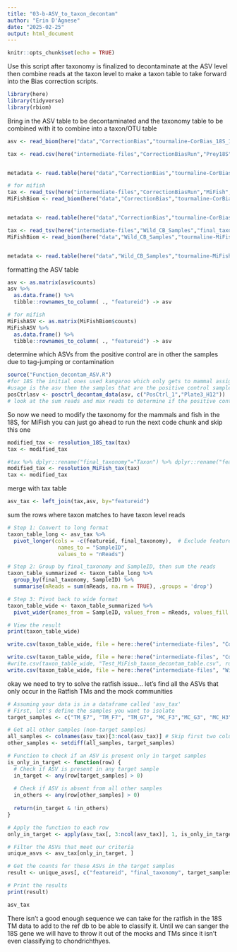 ```yaml
---
title: "03-b-ASV_to_taxon_decontam"
author: "Erin D'Agnese"
date: "2025-02-25"
output: html_document
---
```


```r
knitr::opts_chunk$set(echo = TRUE)
```

Use this script after taxonomy is finalized to decontaminate at the ASV level then combine reads at the taxon level to make a taxon table to take forward into the Bias correction scripts.

```r
library(here)
library(tidyverse)
library(rbiom)
```

Bring in the ASV table to be decontaminated and the taxonomy table to be combined with it to combine into a taxon/OTU table 
```r
asv <- read_biom(here("data","CorrectionBias","tourmaline-CorBias_18S_16072025","02-output-dada2-pe-unfiltered","00-table-repseqs", "table.biom"), tree = FALSE)

tax <- read.csv(here("intermediate-files","CorrectionBiasRun","Prey18S","final_taxonomy_CorrectionBias_20250724_183741.csv"), header = TRUE)


metadata <- read.table(here("data","CorrectionBias","tourmaline-CorBias_18S_16072025","00-data","metadata.tsv"), sep = "\t", header = T)

# for mifish
tax <- read_tsv(here("intermediate-files","CorrectionBiasRun","MiFish","final_taxonomy_CorBias_MiFish.tsv"))
MiFishBiom <- read_biom(here("data","CorrectionBias","tourmaline-CorBias_MiFish_16072025","02-output-dada2-pe-unfiltered","00-table-repseqs", "table.biom"), tree = FALSE, prune = FALSE)


metadata <- read.table(here("data","CorrectionBias","tourmaline-CorBias_MiFish_16072025","00-data", "metadata.tsv"), sep = "\t", header = T)

tax <- read_tsv(here("intermediate-files","Wild_CB_Samples","final_taxonomy_Wild_CB2_MiFish.tsv"))
MiFishBiom <- read_biom(here("data","Wild_CB_Samples","tourmaline-MiFish_CB2_12122024","02-output-dada2-pe-unfiltered","00-table-repseqs", "table.biom"), tree = FALSE, prune = FALSE)


metadata <- read.table(here("data","Wild_CB_Samples","tourmaline-MiFish_CB2_12122024","00-data", "metadata.tsv"), sep = "\t", header = T)
```

formatting the ASV table
```r
asv <- as.matrix(asv$counts)
asv %>%
  as.data.frame() %>%
  tibble::rownames_to_column( ., "featureid") -> asv

# for mifish
MiFishASV <- as.matrix(MiFishBiom$counts)
MiFishASV %>%
  as.data.frame() %>%
  tibble::rownames_to_column( ., "featureid") -> asv
```

determine which ASVs from the positive control are in other the samples due to tag-jumping or contamination
```r
source("Function_decontam_ASV.R")
#for 18S the initial ones used kangaroo which only gets to mammal assignment so we are going to have to be creative, for ASVs that have few reads in anything other than the pos control
#usage is the asv then the samples that are the positive control samples
posCtrlasv <- posctrl_decontam_data(asv, c("PosCtrl_1","Plate3_H12"))
# look at the sum reads and max reads to determine if the positive control specific ASVs that aren't abundant due to the kangaroo/mammal resolution issue, if there are no reads in other samples, we can assume that tag jumping is negligible
```

So now we need to  modify the taxonomy for the mammals and fish in the 18S, for MiFish you can just go ahead to run the next code chunk and skip this one
```r
modified_tax <- resolution_18S_tax(tax)
tax <- modified_tax

#tax %>% dplyr::rename("final_taxonomy"="Taxon") %>% dplyr::rename("featureid"="feature_id") -> tax
modified_tax <- resolution_MiFish_tax(tax)
tax <- modified_tax

```

merge with tax table
```r
asv_tax <- left_join(tax,asv, by="featureid")

```

sum the rows where taxon matches to have taxon level reads
```r
# Step 1: Convert to long format
taxon_table_long <- asv_tax %>%
  pivot_longer(cols = -c(featureid, final_taxonomy),  # Exclude featureid and final_taxonomy from pivoting
                names_to = "SampleID", 
                values_to = "nReads")

# Step 2: Group by final_taxonomy and SampleID, then sum the reads
taxon_table_summarized <- taxon_table_long %>%
  group_by(final_taxonomy, SampleID) %>%
  summarise(nReads = sum(nReads, na.rm = TRUE), .groups = 'drop')

# Step 3: Pivot back to wide format
taxon_table_wide <- taxon_table_summarized %>%
  pivot_wider(names_from = SampleID, values_from = nReads, values_fill = list(nReads = 0))

# View the result
print(taxon_table_wide)

write.csv(taxon_table_wide, file = here::here("intermediate-files", "CorrectionBiasRun","CorBias_18S_taxon_decontam_asv_table.csv") , row.names = F)

write.csv(taxon_table_wide, file = here::here("intermediate-files", "CorrectionBiasRun","CorBias_MiFish_taxon_decontam_asv_table.csv") , row.names = F)
#write.csv(taxon_table_wide, "Test_MiFish_taxon_decontam_table.csv", row.names = F)
write.csv(taxon_table_wide, file = here::here("intermediate-files", "Wild_CB_Samples","Wild_CB2_MiFish_taxon_decontam_asv_table.csv") , row.names = F)
```

okay we need to try to solve the ratfish issue... let's find all the ASVs that only occur in the Ratfish TMs and the mock communities
```r
# Assuming your data is in a dataframe called 'asv_tax'
# First, let's define the samples you want to isolate
target_samples <- c("TM_E7", "TM_F7", "TM_G7", "MC_F3","MC_G3", "MC_H3", "MC_A4","MC_B4", "MC_C4", "MC_D4", "MC_E4","MC_F4","Plate3_G4","Plate3_H4","Plate3_A5","Plate3_B5", "Plate3_C5","Plate3_D5", "Plate3_E5","Plate3_F5","Plate3_G5") # Replace with your actual samples

# Get all other samples (non-target samples)
all_samples <- colnames(asv_tax)[3:ncol(asv_tax)] # Skip first two columns (featureid and taxonomy)
other_samples <- setdiff(all_samples, target_samples)

# Function to check if an ASV is present only in target samples
is_only_in_target <- function(row) {
  # Check if ASV is present in any target sample
  in_target <- any(row[target_samples] > 0)
  
  # Check if ASV is absent from all other samples
  in_others <- any(row[other_samples] > 0)
  
  return(in_target & !in_others)
}

# Apply the function to each row
only_in_target <- apply(asv_tax[, 3:ncol(asv_tax)], 1, is_only_in_target)

# Filter the ASVs that meet our criteria
unique_asvs <- asv_tax[only_in_target, ]

# Get the counts for these ASVs in the target samples
result <- unique_asvs[, c("featureid", "final_taxonomy", target_samples)]

# Print the results
print(result)

asv_tax 
```
There isn't a good enough sequence we can take for the ratfish in the 18S TM data to add to the ref db to be able to classify it. Until we can sanger the 18S gene we will have to throw it out of the mocks and TMs since it isn't even classifying to chondrichthyes. 
